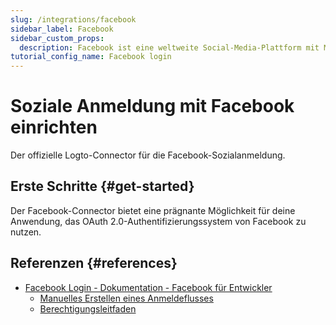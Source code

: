 ```yaml
---
slug: /integrations/facebook
sidebar_label: Facebook
sidebar_custom_props:
  description: Facebook ist eine weltweite Social-Media-Plattform mit Milliarden von Nutzern.
tutorial_config_name: Facebook login
---
```




# Soziale Anmeldung mit Facebook einrichten

Der offizielle Logto-Connector für die Facebook-Sozialanmeldung.

<GuideTip />

## Erste Schritte \{#get-started}

Der Facebook-Connector bietet eine prägnante Möglichkeit für deine Anwendung, das OAuth 2.0-Authentifizierungssystem von Facebook zu nutzen.

<Integration />

## Referenzen \{#references}

- [Facebook Login - Dokumentation - Facebook für Entwickler](https://developers.facebook.com/docs/facebook-login/)
  - [Manuelles Erstellen eines Anmeldeflusses](https://developers.facebook.com/docs/facebook-login/guides/advanced/manual-flow/)
  - [Berechtigungsleitfaden](https://developers.facebook.com/docs/facebook-login/guides/permissions)
